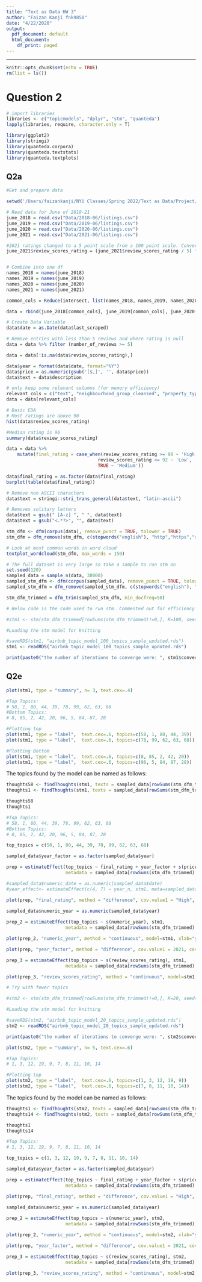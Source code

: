 ```yaml
---
title: "Text as Data HW 3"
author: "Faizan Kanji fnk9850"
date: "4/22/2020"
output:
  pdf_document: default
  html_document:
    df_print: paged
---
```



------

```r
knitr::opts_chunk$set(echo = TRUE)
rm(list = ls())
```


# Question 2

```r
# import libraries
libraries <- c("topicmodels", "dplyr", "stm", "quanteda")
lapply(libraries, require, character.only = T)

library(ggplot2)
library(stringi)
library(quanteda.corpora)
library(quanteda.textstats)
library(quanteda.textplots)
```

## Q2a

```r

#Get and prepare data

setwd('/Users/faizankanji/NYU Classes/Spring 2022/Text as Data/Project/TextAsData_Airbnb')

# Read data for June of 2018-21
june_2018 = read.csv("Data/2018-06/listings.csv")
june_2019 = read.csv("Data/2019-06/listings.csv")
june_2020 = read.csv("Data/2020-06/listings.csv")
june_2021 = read.csv("Data/2021-06/listings.csv")

#2021 ratings changed to a 5 point scale from a 100 point scale. Convert back to 100 point scale
june_2021$review_scores_rating = (june_2021$review_scores_rating / 5) * 100


# Combine into one df
names_2018 = names(june_2018)
names_2019 = names(june_2019)
names_2020 = names(june_2020)
names_2021 = names(june_2021)

common_cols = Reduce(intersect, list(names_2018, names_2019, names_2020, names_2021))

data = rbind(june_2018[common_cols], june_2019[common_cols], june_2020[common_cols], june_2021[common_cols])

# Create Data Variable
data$date = as.Date(data$last_scraped)

# Remove entries with less than 5 reviews and where rating is null
data = data %>% filter (number_of_reviews >= 5)

data = data[!is.na(data$review_scores_rating),]

data$year = format(data$date, format="%Y")
data$price = as.numeric(gsub('[$,]', '', data$price))
data$text = data$description

```

```r
# only keep some relevant columns (for memory efficiency)
relevant_cols = c("text", "neighbourhood_group_cleansed", "property_type", "room_type", "accommodates", "bathrooms", "bedrooms", "beds", "price", "number_of_reviews", "review_scores_rating", "date", "year")
data = data[relevant_cols]

```

```r
# Basic EDA
# Most ratings are above 90
hist(data$review_scores_rating)

#Median rating is 96
summary(data$review_scores_rating)


```
```r

data = data %>%
    mutate(final_rating = case_when(review_scores_rating >= 98 ~ 'High',
                                  review_scores_rating <= 92 ~ 'Low',
                                  TRUE ~ 'Medium'))

data$final_rating = as.factor(data$final_rating)
barplot(table(data$final_rating))

```


```r

# Remove non ASCII characters
data$text = stringi::stri_trans_general(data$text, "latin-ascii")

# Removes solitary letters
data$text = gsub(" [A-z] ", " ", data$text)
data$text = gsub("<.*?>", "", data$text)

stm_dfm <- dfm(corpus(data), remove_punct = TRUE, tolower = TRUE)
stm_dfm = dfm_remove(stm_dfm, c(stopwords("english"), "http","https","rt", "t.co"))

```


```r
# Look at most common words in word cloud
textplot_wordcloud(stm_dfm, max_words = 150)
```




```r

# The full dataset is very large so take a sample to run stm on
set.seed(120)
sampled_data = sample_n(data, 30000)
sampled_stm_dfm <- dfm(corpus(sampled_data), remove_punct = TRUE, tolower = TRUE)
sampled_stm_dfm = dfm_remove(sampled_stm_dfm, c(stopwords("english"), "http","https","rt", "t.co"))

stm_dfm_trimmed = dfm_trim(sampled_stm_dfm, min_docfreq=50)

# Below code is the code used to run stm. Commented out for efficiency

#stm1 <- stm(stm_dfm_trimmed[rowSums(stm_dfm_trimmed)!=0,], K=100, seed=100, prevalence =~final_rating + as.numeric(year) + price, data=sampled_data[rowSums(stm_dfm_trimmed)!=0,], reportevery = 10, verbose=T)
```

```r

#Loading the stm model for knitting

#saveRDS(stm1, "airbnb_topic_model_100_topics_sample_updated.rds")
stm1 <- readRDS("airbnb_topic_model_100_topics_sample_updated.rds")
```

```r
print(paste0("the number of iterations to converge were: ", stm1$convergence$its))
```


## Q2e
```r
plot(stm1, type = "summary", n= 3, text.cex=.4)
```

```r
#Top Topics:
# 58, 1, 80, 44, 39, 78, 99, 62, 63, 68
#Bottom Topics:
# 8, 85, 2, 42, 20, 96, 5, 84, 87, 28

#Plotting top
plot(stm1, type = "label",  text.cex=.6, topics=c(58, 1, 80, 44, 39))
plot(stm1, type = "label",  text.cex=.6, topics=c(78, 99, 62, 63, 68))

#Plotting Bottom
plot(stm1, type = "label",  text.cex=.6, topics=c(8, 85, 2, 42, 20))
plot(stm1, type = "label",  text.cex=.6, topics=c(96, 5, 84, 87, 28))

```
The topics found by the model can be named as follows:

```r
thoughts58 <- findThoughts(stm1, texts = sampled_data[rowSums(stm_dfm_trimmed)!=0,]$text, n = 2, topics = 58)$docs[[1]]
thoughts1 <- findThoughts(stm1, texts = sampled_data[rowSums(stm_dfm_trimmed)!=0,]$text, n = 2, topics = 1)$docs[[1]]

thoughts58
thoughts1

```





```r
#Top Topics:
# 58, 1, 80, 44, 39, 78, 99, 62, 63, 68
#Bottom Topics:
# 8, 85, 2, 42, 20, 96, 5, 84, 87, 28

top_topics = c(58, 1, 80, 44, 39, 78, 99, 62, 63, 68)

sampled_data$year_factor = as.factor(sampled_data$year)

prep = estimateEffect(top_topics ~ final_rating + year_factor + s(price), stm1, 
                      metadata = sampled_data[rowSums(stm_dfm_trimmed)!=0,], uncertainty = "Global")

#sampled_data$numeric_date = as.numeric(sampled_data$date)
#year_effect<- estimateEffect(c(4, 7) ~ year_n, stm1, meta=sampled_data[rowSums(stm_dfm_trimmed)!=0,])

plot(prep, "final_rating", method = "difference", cov.value1 = "High", cov.value2 = "Low", model=stm1, xlab="prevalence", xlim=c(-.015, .015), labeltype = "custom", custom.labels=top_topics)

```


```r
sampled_data$numeric_year = as.numeric(sampled_data$year)
  
prep_2 = estimateEffect(top_topics ~ s(numeric_year), stm1, 
                      metadata = sampled_data[rowSums(stm_dfm_trimmed)!=0,], uncertainty = "Global")

plot(prep_2, "numeric_year", method = "continuous", model=stm1, xlab="year", topics=c(58, 1, 80, 44, 39))

```



```r
plot(prep, "year_factor", method = "difference", cov.value1 = 2021, cov.value2 = 2018, model=stm1, xlab="prevalence", xlim=c(-.015, .015), labeltype = "custom", custom.labels=top_topics)

```

```r
prep_3 = estimateEffect(top_topics ~ s(review_scores_rating), stm1, 
                      metadata = sampled_data[rowSums(stm_dfm_trimmed)!=0,], uncertainty = "Global")

plot(prep_3, "review_scores_rating", method = "continuous", model=stm1, xlab="rating", topics=c(58, 1, 80, 44, 39), xlim=c(80, 100), ylim=c(0.01, 0.04))

```




```r
# Try with fewer topics

#stm2 <- stm(stm_dfm_trimmed[rowSums(stm_dfm_trimmed)!=0,], K=20, seed=200, prevalence =~final_rating + s(as.numeric(year)) + price, data=sampled_data[rowSums(stm_dfm_trimmed)!=0,], reportevery = 10, verbose=T)
```


```r

#Loading the stm model for knitting

#saveRDS(stm2, "airbnb_topic_model_20_topics_sample_updated.rds")
stm2 <- readRDS("airbnb_topic_model_20_topics_sample_updated.rds")
```

```r
print(paste0("the number of iterations to converge were: ", stm2$convergence$its))
```


```r
plot(stm2, type = "summary", n= 5, text.cex=.6)
```

```r
#Top Topics:
# 1, 3, 12, 19, 9, 7, 8, 11, 10, 14

#Plotting top
plot(stm2, type = "label",  text.cex=.6, topics=c(1, 3, 12, 19, 9))
plot(stm2, type = "label",  text.cex=.6, topics=c(7, 8, 11, 10, 14))

```
The topics found by the model can be named as follows:

```r
thoughts1 <- findThoughts(stm2, texts = sampled_data[rowSums(stm_dfm_trimmed)!=0,]$text, n = 2, topics = 1)$docs[[1]]
thoughts14 <- findThoughts(stm2, texts = sampled_data[rowSums(stm_dfm_trimmed)!=0,]$text, n = 2, topics = 14)$docs[[1]]

thoughts1
thoughts14

```





```r
#Top Topics:
# 1, 3, 12, 19, 9, 7, 8, 11, 10, 14

top_topics = c(1, 3, 12, 19, 9, 7, 8, 11, 10, 14)

sampled_data$year_factor = as.factor(sampled_data$year)

prep = estimateEffect(top_topics ~ final_rating + year_factor + s(price), stm2, 
                      metadata = sampled_data[rowSums(stm_dfm_trimmed)!=0,], uncertainty = "Global")

plot(prep, "final_rating", method = "difference", cov.value1 = "High", cov.value2 = "Low", model=stm2, xlab="prevalence", xlim=c(-.02, .03), labeltype = "custom", custom.labels=top_topics)

```


```r
sampled_data$numeric_year = as.numeric(sampled_data$year)
  
prep_2 = estimateEffect(top_topics ~ s(numeric_year), stm2, 
                      metadata = sampled_data[rowSums(stm_dfm_trimmed)!=0,], uncertainty = "Global")

plot(prep_2, "numeric_year", method = "continuous", model=stm2, xlab="year", topics=c(1, 3, 12, 19, 9, 7, 8, 11, 10, 14))

```



```r
plot(prep, "year_factor", method = "difference", cov.value1 = 2021, cov.value2 = 2018, model=stm2, xlab="prevalence", xlim=c(-.02, .03), labeltype = "custom", custom.labels=top_topics)

```

```r
prep_3 = estimateEffect(top_topics ~ s(review_scores_rating), stm2, 
                      metadata = sampled_data[rowSums(stm_dfm_trimmed)!=0,], uncertainty = "Global")

plot(prep_3, "review_scores_rating", method = "continuous", model=stm2, xlab="rating", topics=c(1, 3, 12, 19, 9, 7, 8, 11, 10, 14), xlim=c(80, 100), ylim=c(0.03, 0.1))

```